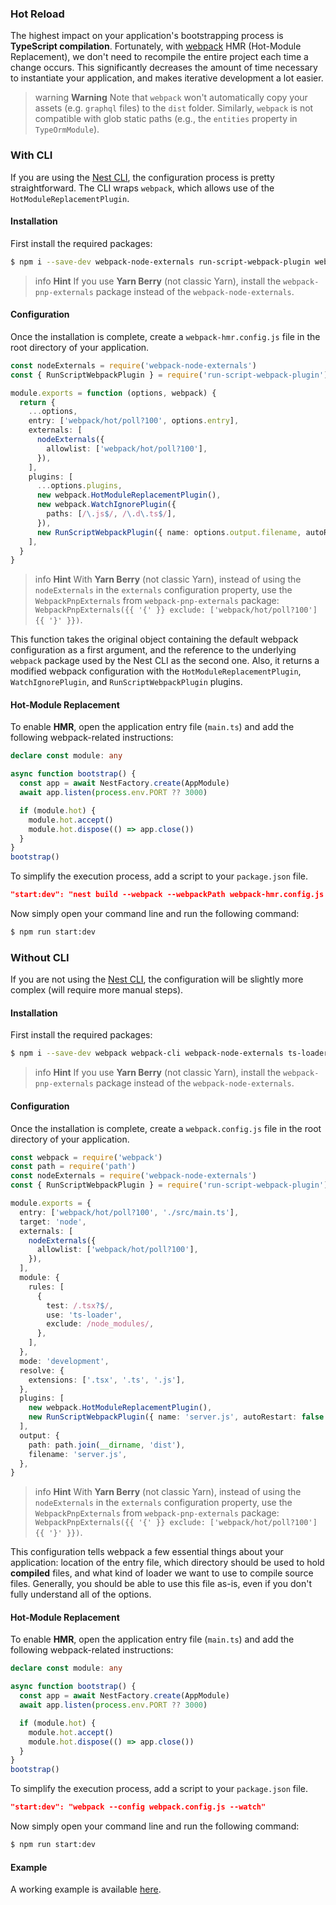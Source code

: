 ### Hot Reload

The highest impact on your application's bootstrapping process is **TypeScript compilation**. Fortunately, with [webpack](https://github.com/webpack/webpack) HMR (Hot-Module Replacement), we don't need to recompile the entire project each time a change occurs. This significantly decreases the amount of time necessary to instantiate your application, and makes iterative development a lot easier.

> warning **Warning** Note that `webpack` won't automatically copy your assets (e.g. `graphql` files) to the `dist` folder. Similarly, `webpack` is not compatible with glob static paths (e.g., the `entities` property in `TypeOrmModule`).

### With CLI

If you are using the [Nest CLI](https://docs.nestjs.com/cli/overview), the configuration process is pretty straightforward. The CLI wraps `webpack`, which allows use of the `HotModuleReplacementPlugin`.

#### Installation

First install the required packages:

```bash
$ npm i --save-dev webpack-node-externals run-script-webpack-plugin webpack
```

> info **Hint** If you use **Yarn Berry** (not classic Yarn), install the `webpack-pnp-externals` package instead of the `webpack-node-externals`.

#### Configuration

Once the installation is complete, create a `webpack-hmr.config.js` file in the root directory of your application.

```typescript
const nodeExternals = require('webpack-node-externals')
const { RunScriptWebpackPlugin } = require('run-script-webpack-plugin')

module.exports = function (options, webpack) {
  return {
    ...options,
    entry: ['webpack/hot/poll?100', options.entry],
    externals: [
      nodeExternals({
        allowlist: ['webpack/hot/poll?100'],
      }),
    ],
    plugins: [
      ...options.plugins,
      new webpack.HotModuleReplacementPlugin(),
      new webpack.WatchIgnorePlugin({
        paths: [/\.js$/, /\.d\.ts$/],
      }),
      new RunScriptWebpackPlugin({ name: options.output.filename, autoRestart: false }),
    ],
  }
}
```

> info **Hint** With **Yarn Berry** (not classic Yarn), instead of using the `nodeExternals` in the `externals` configuration property, use the `WebpackPnpExternals` from `webpack-pnp-externals` package: `WebpackPnpExternals({{ '{' }} exclude: ['webpack/hot/poll?100'] {{ '}' }})`.

This function takes the original object containing the default webpack configuration as a first argument, and the reference to the underlying `webpack` package used by the Nest CLI as the second one. Also, it returns a modified webpack configuration with the `HotModuleReplacementPlugin`, `WatchIgnorePlugin`, and `RunScriptWebpackPlugin` plugins.

#### Hot-Module Replacement

To enable **HMR**, open the application entry file (`main.ts`) and add the following webpack-related instructions:

```typescript
declare const module: any

async function bootstrap() {
  const app = await NestFactory.create(AppModule)
  await app.listen(process.env.PORT ?? 3000)

  if (module.hot) {
    module.hot.accept()
    module.hot.dispose(() => app.close())
  }
}
bootstrap()
```

To simplify the execution process, add a script to your `package.json` file.

```json
"start:dev": "nest build --webpack --webpackPath webpack-hmr.config.js --watch"
```

Now simply open your command line and run the following command:

```bash
$ npm run start:dev
```

### Without CLI

If you are not using the [Nest CLI](https://docs.nestjs.com/cli/overview), the configuration will be slightly more complex (will require more manual steps).

#### Installation

First install the required packages:

```bash
$ npm i --save-dev webpack webpack-cli webpack-node-externals ts-loader run-script-webpack-plugin
```

> info **Hint** If you use **Yarn Berry** (not classic Yarn), install the `webpack-pnp-externals` package instead of the `webpack-node-externals`.

#### Configuration

Once the installation is complete, create a `webpack.config.js` file in the root directory of your application.

```typescript
const webpack = require('webpack')
const path = require('path')
const nodeExternals = require('webpack-node-externals')
const { RunScriptWebpackPlugin } = require('run-script-webpack-plugin')

module.exports = {
  entry: ['webpack/hot/poll?100', './src/main.ts'],
  target: 'node',
  externals: [
    nodeExternals({
      allowlist: ['webpack/hot/poll?100'],
    }),
  ],
  module: {
    rules: [
      {
        test: /.tsx?$/,
        use: 'ts-loader',
        exclude: /node_modules/,
      },
    ],
  },
  mode: 'development',
  resolve: {
    extensions: ['.tsx', '.ts', '.js'],
  },
  plugins: [
    new webpack.HotModuleReplacementPlugin(),
    new RunScriptWebpackPlugin({ name: 'server.js', autoRestart: false }),
  ],
  output: {
    path: path.join(__dirname, 'dist'),
    filename: 'server.js',
  },
}
```

> info **Hint** With **Yarn Berry** (not classic Yarn), instead of using the `nodeExternals` in the `externals` configuration property, use the `WebpackPnpExternals` from `webpack-pnp-externals` package: `WebpackPnpExternals({{ '{' }} exclude: ['webpack/hot/poll?100'] {{ '}' }})`.

This configuration tells webpack a few essential things about your application: location of the entry file, which directory should be used to hold **compiled** files, and what kind of loader we want to use to compile source files. Generally, you should be able to use this file as-is, even if you don't fully understand all of the options.

#### Hot-Module Replacement

To enable **HMR**, open the application entry file (`main.ts`) and add the following webpack-related instructions:

```typescript
declare const module: any

async function bootstrap() {
  const app = await NestFactory.create(AppModule)
  await app.listen(process.env.PORT ?? 3000)

  if (module.hot) {
    module.hot.accept()
    module.hot.dispose(() => app.close())
  }
}
bootstrap()
```

To simplify the execution process, add a script to your `package.json` file.

```json
"start:dev": "webpack --config webpack.config.js --watch"
```

Now simply open your command line and run the following command:

```bash
$ npm run start:dev
```

#### Example

A working example is available [here](https://github.com/nestjs/nest/tree/master/sample/08-webpack).
